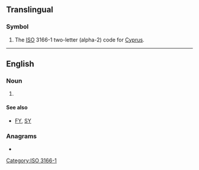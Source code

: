 {{also|cy|Cy|-cy|.cy|cy.|cy-}}
==Translingual==

===Symbol===
{{head|mul|symbol}}
# The [[ISO]] 3166-1 two-letter (alpha-2) code for [[Cyprus]].

[[Category:ISO 3166-1]]

----

==English==

===Noun===
{{head|en|noun}}
# {{acronym of|calendar year|lang=en}}

====See also====
* [[FY]], [[SY]]

===Anagrams===
* {{anagrams|en|YC}}